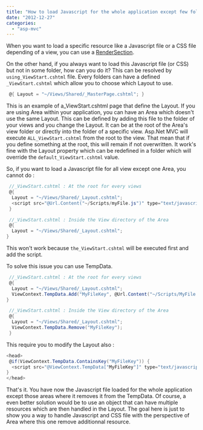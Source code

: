 ```yaml
---
title: "How to load Javascript for the whole application except few folders or area?"
date: "2012-12-27"
categories: 
  - "asp-mvc"
---
```


When you want to load a specific resource like a Javascript file or a CSS file depending of a view, you can use a [RenderSection](./how-to-add-javascript-and-css-dynamically-to-your-view-with-asp-net-mvc4).

On the other hand, if you always want to load this Javascript file (or CSS) but not in some folder, how can you do it? This can be resolved by `using_ViewStart.cshtml` file. Every folders can have a defined `_ViewStart.cshtml` which allow you to choose which Layout to use.


```csharp
 @{ Layout = "~/Views/Shared/_MasterPage.cshtml"; } 
```

This is an example of a_ViewStart.cshtml page that define the Layout. If you are using Area within your application, you can have an Area which doesn't use the same Layout. This can be defined by adding this file to the folder of your views and you change the Layout. It can be at the root of the Area's view folder or directly into the folder of a specific view. Asp.Net MVC will execute `ALL_ViewStart.cshtml` from the root to the view. That mean that if you define something at the root, this will remain if not overwritten. It work's fine with the Layout property which can be redefined in a folder which will override the `default_ViewStart.cshtml` value.

So, if you want to load a Javascript file for all view except one Area, you cannot do :


```csharp
 //_ViewStart.cshtml : At the root for every views 
 @{ 
  Layout = "~/Views/Shared/_Layout.cshtml"; 
  <script src="@Url.Content("~/Scripts/myFile.js")" type="text/javascript" > </script> 
 } 
``` 

```csharp
 //_ViewStart.cshtml : Inside the View directory of the Area 
 @{ 
  Layout = "~/Views/Shared/_Layout.cshtml";
} 
``` 

This won't work because `the_ViewStart.cshtml` will be executed first and add the script.

To solve this issue you can use TempData.


```csharp
 //_ViewStart.cshtml : At the root for every views 
 @{ 
  Layout = "~/Views/Shared/_Layout.cshtml"; 
  ViewContext.TempData.Add("MyFileKey", @Url.Content("~/Scripts/MyFile.js")); 
} 
``` 

```csharp
 //_ViewStart.cshtml : Inside the View directory of the Area 
 @{ 
  Layout = "~/Views/Shared/_Layout.cshtml"; 
  ViewContext.TempData.Remove("MyFileKey"); 
 } 
```

This require you to modify the Layout also : 

```csharp
<head>
 @if(ViewContext.TempData.ContainsKey("MyFileKey")) { 
  <script src="@ViewContext.TempData["MyFileKey"]" type="text/javascript" > </script> 
} 
</head> 
```

That's it. You have now the Javascript file loaded for the whole application except those areas where it removes it from the TempData. Of course, a even better solution would be to use an object that can have multiple resources which are then handled in the Layout. The goal here is just to show you a way to handle Javascript and CSS file with the perspective of Area where this one remove additionnal resource.
